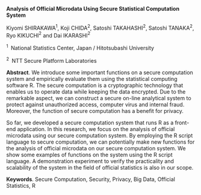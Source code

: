 <span>**Analysis of Official Microdata Using Secure Statistical
Computation System** </span>

Kiyomi SHIRAKAWA$^1$, Koji CHIDA$^2$, Satoshi TAKAHASHI$^2$, Satoshi
TANAKA$^2$, Ryo KIKUCHI$^2$ and Dai IKARASHI$^2$

$^1 \;$ National Statistics Center, Japan / Hitotsubashi University

$^2 \;$ NTT Secure Platform Laboratories

<span>**Abstract**</span>. We introduce some important functions on a
secure computation system and empirically evaluate them using the
statistical computing software R. The secure computation is a
cryptographic technology that enables us to operate data while keeping
the data encrypted. Due to the remarkable aspect, we can construct a
secure on-line analytical system to protect against unauthorized access,
computer virus and internal fraud. Moreover, the function of secure
computation has a benefit for privacy.

So far, we developed a secure computation system that runs R as a
front-end application. In this research, we focus on the analysis of
official microdata using our secure computation system. By employing the
R script language to secure computation, we can potentially make new
functions for the analysis of official microdata on our secure
computation system. We show some examples of functions on the system
using the R script language. A demonstration experiment to verify the
practicality and scalability of the system in the field of official
statistics is also in our scope.

<span>**Keywords**</span>. Secure Computation, Security, Privacy, Big
Data, Official Statistics, R
